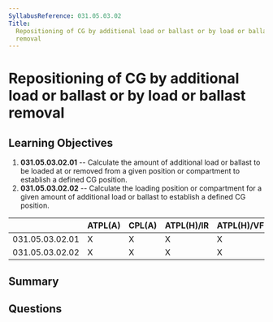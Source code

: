```yaml
---
SyllabusReference: 031.05.03.02
Title:
  Repositioning of CG by additional load or ballast or by load or ballast
  removal
---
```


# Repositioning of CG by additional load or ballast or by load or ballast removal

## Learning Objectives

1.  **031.05.03.02.01** -- Calculate the amount of additional load or ballast to
    be loaded at or removed from a given position or compartment to establish a
    defined CG position.
2.  **031.05.03.02.02** -- Calculate the loading position or compartment for a
    given amount of additional load or ballast to establish a defined CG
    position.

|                 | ATPL(A) | CPL(A) | ATPL(H)/IR | ATPL(H)/VFR | CPL(H) | IR | CBIR(A) |
| --------------- | ------- | ------ | ---------- | ----------- | ------ | -- | ------- |
| 031.05.03.02.01 | X       | X      | X          | X           | X      |    |         |
| 031.05.03.02.02 | X       | X      | X          | X           | X      |    |         |

## Summary

## Questions

